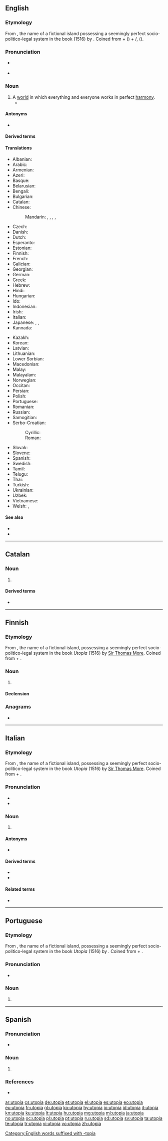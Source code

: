 {{also|Utopia|utópia|utopía}}
==English==
{{wikipedia|lang=en}}

===Etymology===
From {{der|en|NL.|Ūtopia}}, the name of a fictional island possessing a seemingly perfect socio-politico-legal system in the book ''{{w|Utopia (book)|Utopia}}'' (1516) by {{w|Sir Thomas More}}. Coined from {{der|en|grc|οὐ|t=not, no}} + {{m|grc|τόπος|t=place, region}} ({{cog|en|topos}}) + {{der|en|la|-ia}}/{{der|en|grc|-ία}}, {{m|grc|-εια}} ({{cog|en|-ia}}).
[[Category:English words suffixed with -topia]]

===Pronunciation===
* {{a|UK}} {{IPA|/juˈtəʊpɪə/|lang=en}}
* {{a|US}} {{IPA|/juˈtoʊpi.ə/|lang=en}}

===Noun===
{{en-noun|~}}

# A [[world]] in which everything and everyone works in perfect [[harmony]].
#* {{quote-magazine|date=2013-05-10
|author=Audrey Garric
|title=Urban canopies let nature bloom
|volume=188|issue=22|page=30
|magazine={{w|The Guardian Weekly}}
|url=http://www.guardian.co.uk/environment/2013/may/04/paris-green-roofs-building-climate-environment
|passage=As towns continue to grow, replanting vegetation has become a form of urban '''utopia''' and green roofs are spreading fast. Last year 1m square metres of plant-covered roofing was built in France, as much as in the US, and 10 times more than in Germany, the pioneer in this field.}}

====Antonyms====
* {{l|en|dystopia}}

====Derived terms====
{{der4|anti-utopia|antiutopian|cyberutopia|cyberutopian|cyberutopianism|deutopianization|eutopia|eutopic|nonutopian|techno-utopian|technoutopian|utopian|utopianization|utopianism|utopianist|utopianistic|utopianize|utopianly|utopiast|utopiate|utopic|utopical|utopism|utopist|utopistic|lang=en}}

====Translations====
{{trans-top|world in perfect harmony}}
* Albanian: {{t|sq|utopia}}
* Arabic: {{t|ar|مَدِينَة فَاضِلَة|f}}
* Armenian: {{t+|hy|ուտոպիա}}
* Azeri: {{t|az|utopiya}}
* Basque: {{t+|eu|utopia}}
* Belarusian: {{t|be|ўтопія|f}}
* Bengali: {{t|bn|ইউটোপিয়া}}
* Bulgarian: {{t+|bg|утопия|f}}
* Catalan: {{t|ca|utopia|f}}
* Chinese:
*: Mandarin: {{t+|cmn|烏托邦}}, {{t+|cmn|乌托邦|tr=wūtuōbāng}}, {{t+|cmn|桃花源|tr=táohuāyuán}}, {{t|cmn|烏有鄉}}, {{t|cmn|乌有乡|tr=wūyǒuxiāng}}
* Czech: {{t|cs|utopie|f}}
* Danish: {{t|da|utopi}}
* Dutch: {{t+|nl|utopie}}
* Esperanto: {{t+|eo|utopio}}
* Estonian: {{t|et|utoopia}}
* Finnish: {{t|fi|utopia}}
* French: {{t+|fr|utopie|f}}
* Galician: {{t|gl|utopía|f}}
* Georgian: {{t|ka|უტოპია}}
* German: {{t+|de|Utopie|f}}
* Greek: {{t+|el|ουτοπία|f}}
* Hebrew: {{t+|he|אוטופיה|f|tr=utopiya}}
* Hindi: {{t|hi|यूटोपिया|f}}
* Hungarian: {{t+|hu|utópia}}
* Ido: {{t+|io|utopio}}
* Indonesian: {{t+|id|utopia}}
* Irish: {{t|ga|útóipe|f}}
* Italian: {{t+|it|utopia|f}}
* Japanese: {{t+|ja|理想郷|tr=りそうきょう, risōkyō}}, {{t|ja|ユートピア|tr=yūtopia}}, {{t|ja|黄金世界|tr=おうごんせかい, ōgon sekai}}
* Kannada: {{t|kn|ಯುಟೊಪಿಯ}}
{{trans-mid}}
* Kazakh: {{t|kk|утопия}}
* Korean: {{t|ko|이상향}}
* Latvian: {{t+|lv|utopija|f}}
* Lithuanian: {{t+|lt|utopija|f}}
* Lower Sorbian: {{t|dsb|utopija|f}}
* Macedonian: {{t|mk|утопија|f}}
* Malay: {{t|ms|utopia}}
* Malayalam: {{t|ml|ഉട്ടോപ്യ}}
* Norwegian: {{t|no|utopi|m}}
* Occitan: {{t+|oc|utopia}}
* Persian: {{t+|fa|آرمان‌شهر|tr=armanshahr}}
* Polish: {{t+|pl|utopia|f}}
* Portuguese: {{t+|pt|utopia|f}}
* Romanian: {{t+|ro|utopie|f}}
* Russian: {{t+|ru|уто́пия|f}}
* Samogitian: {{t|sgs|utuopėjė|f}}
* Serbo-Croatian:
*: Cyrillic: {{t|sh|уто̀пија|f}}
*: Roman: {{t+|sh|utòpija|f}}
* Slovak: {{t|sk|utópia|f}}
* Slovene: {{t|sl|utopija|f}}
* Spanish: {{t+|es|utopía|f}}
* Swedish: {{t+|sv|utopi|c}}
* Tamil: {{t|ta|யுட்டோபியா}}
* Telugu: {{t|te|ఆదర్శధామం}}
* Thai: {{t|th|ดินแดนในอุดมคติ|tr=daen nai oo-dom ká-dtì}}
* Turkish: {{t+|tr|ütopya}}
* Ukrainian: {{t+|uk|утопія|f}}
* Uzbek: {{t+|uz|utopiya}}
* Vietnamese: {{t+|vi|utopia}}
* Welsh: {{t|cy|wtopia|f}}, {{t|cy|iwtopia|f}}
{{trans-bottom}}

====See also====
* {{l|en|heaven}}
* {{l|en|paradise}}

----

==Catalan==
{{wikipedia|lang=ca}}

===Noun===
{{ca-noun|f}}

# {{l|en|utopia}}

====Derived terms====
* {{l|ca|utòpic}}

----

==Finnish==
{{wikipedia|lang=fi}}
{{Finnish index|u}}

===Etymology===
From {{der|fi|NL.|Utopia}}, the name of a fictional island, possessing a seemingly perfect socio-politico-legal system in the book ''Utopia'' (1516) by [[w:Thomas More|Sir Thomas More]]. Coined from {{der|fi|grc|οὐ|t=not, no}} + {{m|grc|τόπος|t=place, region}}.

===Noun===
{{fi-noun}}

# {{l|en|utopia}}

====Declension====
{{fi-decl-kulkija|utopi|a}}

===Anagrams===
* {{l|fi|toipua}}

----

==Italian==
{{wikipedia|lang=it}}

===Etymology===
From {{der|it|NL.|Utopia}}, the name of a fictional island, possessing a seemingly perfect socio-politico-legal system in the book ''Utopia'' (1516) by [[w:Thomas More|Sir Thomas More]]. Coined from {{der|it|grc|οὐ|t=not, no}} + {{m|grc|τόπος|t=place, region}}.

===Pronunciation===
* {{IPA|/utoːpja/|lang=it}}
* {{hyphenation|u|to|pì|a|lang=it}}

===Noun===
{{it-noun|f}}

# {{l|en|utopia}}

====Antonyms====
* {{l|it|distopia}}

====Derived terms====
* {{l|it|utopico}}
* {{l|it|utopista}}

====Related terms====
* {{l|it|utopistico}}

----

==Portuguese==
{{wikipedia|lang=pt}}

===Etymology===
From {{der|pt|NL.|Utopia}}, the name of a fictional island, possessing a seemingly perfect socio-politico-legal system in the book ''Utopia'' (1516) by {{w|Sir Thomas More}}. Coined from {{der|pt|grc|οὐ|t=not, no}} + {{m|grc|τόπος|t=place, region}}.

===Pronunciation===
* {{hyphenation|u|to|pi|a|lang=pt}}

===Noun===
{{pt-noun|f|utopias}}

# {{l|en|utopia}}

----

==Spanish==

===Pronunciation===
* {{IPA|/uˈto.pja/|lang=es}}

===Noun===
{{es-noun|f}}

# {{alternative form of|utopía|lang=es}}

===References===
* {{R:DRAE 2001}}

[[ar:utopia]]
[[cs:utopia]]
[[de:utopia]]
[[et:utopia]]
[[el:utopia]]
[[es:utopia]]
[[eo:utopia]]
[[eu:utopia]]
[[fr:utopia]]
[[gl:utopia]]
[[ko:utopia]]
[[hy:utopia]]
[[io:utopia]]
[[id:utopia]]
[[it:utopia]]
[[kn:utopia]]
[[ku:utopia]]
[[lt:utopia]]
[[hu:utopia]]
[[mg:utopia]]
[[ml:utopia]]
[[ja:utopia]]
[[no:utopia]]
[[oc:utopia]]
[[pl:utopia]]
[[pt:utopia]]
[[ru:utopia]]
[[sd:utopia]]
[[sv:utopia]]
[[ta:utopia]]
[[te:utopia]]
[[tr:utopia]]
[[vi:utopia]]
[[vo:utopia]]
[[zh:utopia]]